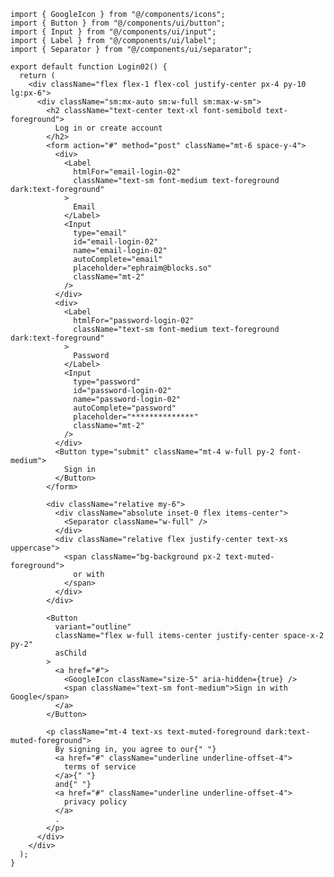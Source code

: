````tsx
import { GoogleIcon } from "@/components/icons";
import { Button } from "@/components/ui/button";
import { Input } from "@/components/ui/input";
import { Label } from "@/components/ui/label";
import { Separator } from "@/components/ui/separator";

export default function Login02() {
  return (
    <div className="flex flex-1 flex-col justify-center px-4 py-10 lg:px-6">
      <div className="sm:mx-auto sm:w-full sm:max-w-sm">
        <h2 className="text-center text-xl font-semibold text-foreground">
          Log in or create account
        </h2>
        <form action="#" method="post" className="mt-6 space-y-4">
          <div>
            <Label
              htmlFor="email-login-02"
              className="text-sm font-medium text-foreground dark:text-foreground"
            >
              Email
            </Label>
            <Input
              type="email"
              id="email-login-02"
              name="email-login-02"
              autoComplete="email"
              placeholder="ephraim@blocks.so"
              className="mt-2"
            />
          </div>
          <div>
            <Label
              htmlFor="password-login-02"
              className="text-sm font-medium text-foreground dark:text-foreground"
            >
              Password
            </Label>
            <Input
              type="password"
              id="password-login-02"
              name="password-login-02"
              autoComplete="password"
              placeholder="**************"
              className="mt-2"
            />
          </div>
          <Button type="submit" className="mt-4 w-full py-2 font-medium">
            Sign in
          </Button>
        </form>

        <div className="relative my-6">
          <div className="absolute inset-0 flex items-center">
            <Separator className="w-full" />
          </div>
          <div className="relative flex justify-center text-xs uppercase">
            <span className="bg-background px-2 text-muted-foreground">
              or with
            </span>
          </div>
        </div>

        <Button
          variant="outline"
          className="flex w-full items-center justify-center space-x-2 py-2"
          asChild
        >
          <a href="#">
            <GoogleIcon className="size-5" aria-hidden={true} />
            <span className="text-sm font-medium">Sign in with Google</span>
          </a>
        </Button>

        <p className="mt-4 text-xs text-muted-foreground dark:text-muted-foreground">
          By signing in, you agree to our{" "}
          <a href="#" className="underline underline-offset-4">
            terms of service
          </a>{" "}
          and{" "}
          <a href="#" className="underline underline-offset-4">
            privacy policy
          </a>
          .
        </p>
      </div>
    </div>
  );
}
````